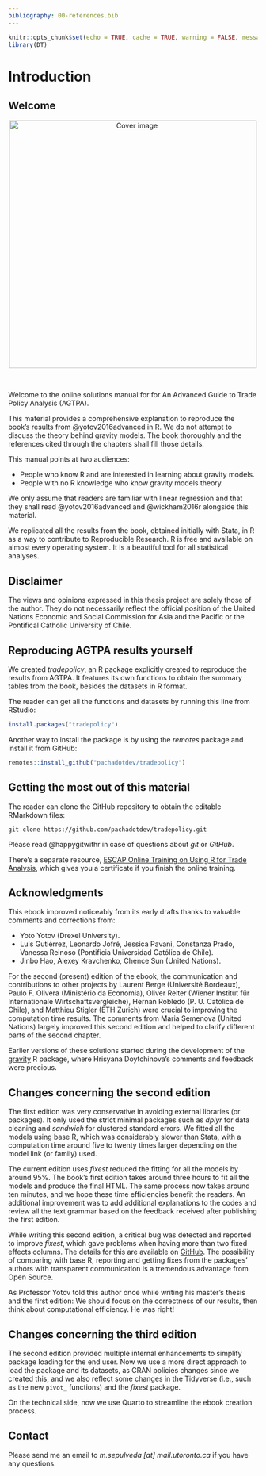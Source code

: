 ```yaml
---
bibliography: 00-references.bib
---
```


```r
knitr::opts_chunk$set(echo = TRUE, cache = TRUE, warning = FALSE, message = FALSE)
library(DT)
```

# Introduction {#intro}

## Welcome

<center>
<img src="cover.png" height="500" alt="Cover image" />
</center>

</br>

Welcome to the online solutions manual for for An Advanced Guide to Trade Policy Analysis (AGTPA).

This material provides a comprehensive explanation to reproduce the book's results from @yotov2016advanced in R. We do not attempt to discuss the theory behind gravity models. The book thoroughly and the references cited through the chapters shall fill those details.

This manual points at two audiences:

* People who know R and are interested in learning about gravity models.
* People with no R knowledge who know gravity models theory.

We only assume that readers are familiar with linear regression and that they shall read @yotov2016advanced and @wickham2016r alongside this material.

We replicated all the results from the book, obtained initially with Stata, in R as a way to contribute to Reproducible Research. R is free and available on almost every operating system. It is a beautiful tool for all statistical analyses.

## Disclaimer

The views and opinions expressed in this thesis project are solely those of the author. They do not necessarily reflect the official position of the United Nations Economic and Social Commission for Asia and the Pacific or the Pontifical Catholic University of Chile.

## Reproducing AGTPA results yourself

We created *tradepolicy*, an R package explicitly created to reproduce the results from AGTPA. It features its own functions to obtain the summary tables from the book, besides the datasets in R format.

The reader can get all the functions and datasets by running this line from RStudio:

```r
install.packages("tradepolicy")
```

Another way to install the package is by using the *remotes* package and install it from GitHub:

```r
remotes::install_github("pachadotdev/tradepolicy")
```

## Getting the most out of this material

The reader can clone the GitHub repository to obtain the editable RMarkdown files:

```
git clone https://github.com/pachadotdev/tradepolicy.git
```

Please read @happygitwithr in case of questions about *git* or *GitHub*.

There's a separate resource, [ESCAP Online Training on Using R for Trade Analysis](https://r.tiid.org/), which gives you a certificate if you finish 
the online training.

## Acknowledgments

This ebook improved noticeably from its early drafts thanks to valuable comments and corrections from:

* Yoto Yotov (Drexel University).
* Luis Gutiérrez, Leonardo Jofré, Jessica Pavani, Constanza Prado, Vanessa Reinoso (Pontificia Universidad Católica de Chile).
* Jinbo Hao, Alexey Kravchenko, Chence Sun (United Nations).

For the second (present) edition of the ebook, the communication and contributions to other projects by Laurent Berge (Université Bordeaux), Paulo F. Olivera (Ministério da Economia), Oliver Reiter (Wiener Institut für Internationale Wirtschaftsvergleiche), Hernan Robledo (P. U. Católica de Chile), and Matthieu Stigler (ETH Zurich) were crucial to improving the computation time results. The comments from Maria Semenova (United Nations) largely improved this second edition 
and helped to clarify different parts of the second chapter.

Earlier versions of these solutions started during the development of the [gravity](https://cran.r-project.org/package=gravity) R package, where Hrisyana Doytchinova's comments and feedback were precious.

## Changes concerning the second edition

The first edition was very conservative in avoiding external libraries (or packages). It only used the strict minimal packages such as *dplyr* for data cleaning and *sandwich* for clustered standard errors. We fitted all the models using base R, which was considerably slower than Stata, with a computation time around five to twenty times larger depending on the model link (or family) used.

The current edition uses *fixest* reduced the fitting for all the models by around 95%. The book's first edition takes around three hours to fit all the models and produce the final HTML. The same process now takes around ten minutes, and we hope these time efficiencies benefit the readers. An additional improvement was to add additional explanations to the codes and review all the text grammar based on the feedback received after publishing the first edition.

While writing this second edition, a critical bug was detected and reported to improve *fixest*, which gave problems when having more than two fixed effects columns. The details for this are available on [GitHub](https://github.com/lrberge/fixest/issues/286). The possibility of comparing with base R, reporting and getting fixes from the packages' authors with transparent communication is a tremendous advantage from Open Source.

As Professor Yotov told this author once while writing his master's thesis and the first edition: We should focus on the correctness of our results, then think about computational efficiency. He was right!

## Changes concerning the third edition

The second edition provided multiple internal enhancements to simplify package loading for the end user. Now we use a more direct approach to load the package and its datasets, as CRAN policies changes since we created this, and we also reflect some changes in the Tidyverse (i.e., such as the new `pivot_` functions) and the *fixest* package.

On the technical side, now we use Quarto to streamline the ebook creation process.

## Contact

Please send me an email to *m.sepulveda* _[at]_ *mail.utoronto.ca* if you have any questions.
